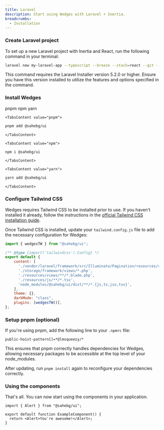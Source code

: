 ```yaml
---
title: Laravel
description: Start using Wedges with Laravel + Inertia.
breadcrumbs:
  - Installation
---
```


<Steps>

### Create Laravel project

To set up a new Laravel project with Inertia and React, run the following command in your terminal:

```bash
laravel new my-laravel-app --typescript --breeze --stack=react --git --no-interaction
```

<Alert variant="expanded" className="not-prose">
This command requires the Laravel Installer version 5.2.0 or higher. Ensure you have this version installed to utilize the features and options specified in the command.
</Alert>

### Install Wedges

<Tabs variant='underlined' defaultValue='pnpm'>
  <TabsList>
    <TabsTrigger value="pnpm">pnpm</TabsTrigger>
    <TabsTrigger value="npm">npm</TabsTrigger>
    <TabsTrigger value="yarn">yarn</TabsTrigger>
  </TabsList>

    <TabsContent value="pnpm">

```bash
pnpm add @sahebg/ui
```

    </TabsContent>

    <TabsContent value="npm">

```bash
npm i @sahebg/ui
```

    </TabsContent>

    <TabsContent value="yarn">

```bash
yarn add @sahebg/ui
```

    </TabsContent>

</Tabs>

### Configure Tailwind CSS

Wedges requires Tailwind CSS to be installed prior to use. If you haven't installed it already, follow the instructions in the <a href="https://tailwindcss.com/docs/installation/" target="_blank" rel='nofollow noreferrer'>official Tailwind CSS installation guide</a>.

Once Tailwind CSS is installed, update your `tailwind.config.js` file to add the necessary configuration for Wedges:

```js {1,10,13,14} title="tailwind.config.js" showLineNumbers
import { wedgesTW } from "@sahebg/ui";

/** @type {import('tailwindcss').Config} */
export default {
    content: [
      './vendor/laravel/framework/src/Illuminate/Pagination/resources/views/*.blade.php',
      './storage/framework/views/*.php',
      './resources/views/**/*.blade.php',
      './resources/js/**/*.tsx',
      'node_modules/@sahebg/ui/dist/**/*.{js,ts,jsx,tsx}',
    ],
    theme: {},
    darkMode: "class",
    plugins: [wedgesTW()],
};
```

### Setup pnpm (optional)

If you're using pnpm, add the following line to your `.npmrc` file:

```
public-hoist-pattern[]=*@lmsqueezy/*
```

This ensures that pnpm correctly handles dependencies for Wedges, allowing necessary packages to be accessible at the top level of your node_modules.

After updating, run `pnpm install` again to reconfigure your dependencies correctly.

### Using the components

That's all. You can now start using the components in your application.

```tsx {1,4} showLineNumbers
import { Alert } from "@sahebg/ui";

export default function ExampleComponent() {
  return <Alert>You're awesome!</Alert>;
}
```

</Steps>
